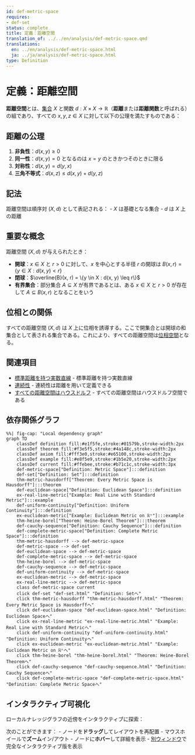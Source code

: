 ```yaml
---
id: def-metric-space
requires:
- def-set
status: complete
title: 定義：距離空間
translation_of: ../../en/analysis/def-metric-space.qmd
translations:
  en: ../en/analysis/def-metric-space.html
  ja: ../ja/analysis/def-metric-space.html
type: Definition
---
```


# 定義：距離空間 {#def-metric-space}

**距離空間**とは、[集合](../logic-set-theory/def-set.qmd) $X$ と関数 $d: X \times X \to \mathbb{R}$（**距離**または**距離関数**と呼ばれる）の組であり、すべての $x, y, z \in X$ に対して以下の公理を満たすものである：

## 距離の公理

1. **非負性**：$d(x, y) \geq 0$
2. **同一性**：$d(x, y) = 0$ となるのは $x = y$ のときかつそのときに限る
3. **対称性**：$d(x, y) = d(y, x)$
4. **三角不等式**：$d(x, z) \leq d(x, y) + d(y, z)$

## 記法

距離空間は順序対 $(X, d)$ として表記される：
- $X$ は基礎となる集合
- $d$ は $X$ 上の距離

## 重要な概念

距離空間 $(X, d)$ が与えられたとき：

- **開球**：$x \in X$ と $r > 0$ に対して、$x$ を中心とする半径 $r$ の開球は $B(x, r) = \{y \in X : d(x, y) < r\}$
- **閉球**：$\overline{B}(x, r) = \{y \in X : d(x, y) \leq r\}$
- **有界集合**：部分集合 $A \subseteq X$ が有界であるとは、ある $x \in X$ と $r > 0$ が存在して $A \subseteq B(x, r)$ となることをいう

## 位相との関係

すべての距離空間 $(X, d)$ は $X$ 上に位相を誘導する。ここで開集合とは開球の和集合として表される集合である。これにより、すべての距離空間は[位相空間](../topology/def-topological-space.qmd)となる。

## 関連項目

- [標準距離を持つ実数直線](ex-real-line-metric.qmd) - 標準距離を持つ実数直線
- [連続性](def-continuity.qmd) - 連続性は距離を用いて定義できる
- [すべての距離空間はハウスドルフ](../topology/thm-metric-hausdorff.qmd) - すべての距離空間はハウスドルフ空間である

## 依存関係グラフ

```mermaid
%%| fig-cap: "Local dependency graph"
graph TD
    classDef definition fill:#e1f5fe,stroke:#01579b,stroke-width:2px
    classDef theorem fill:#f3e5f5,stroke:#4a148c,stroke-width:2px
    classDef axiom fill:#fff3e0,stroke:#e65100,stroke-width:2px
    classDef example fill:#e8f5e9,stroke:#1b5e20,stroke-width:2px
    classDef current fill:#ffebee,stroke:#b71c1c,stroke-width:3px
    def-metric-space["Definition: Metric Space"]:::definition
    def-set["Definition: Set"]:::definition
    thm-metric-hausdorff["Theorem: Every Metric Space is Hausdorff"]:::theorem
    def-euclidean-space["Definition: Euclidean Space"]:::definition
    ex-real-line-metric["Example: Real Line with Standard Metric"]:::example
    def-uniform-continuity["Definition: Uniform Continuity"]:::definition
    ex-euclidean-metric["Example: Euclidean Metric on ℝⁿ"]:::example
    thm-heine-borel["Theorem: Heine-Borel Theorem"]:::theorem
    def-cauchy-sequence["Definition: Cauchy Sequence"]:::definition
    def-complete-metric-space["Definition: Complete Metric Space"]:::definition
    thm-metric-hausdorff --> def-metric-space
    def-metric-space --> def-set
    def-euclidean-space --> def-metric-space
    def-complete-metric-space --> def-metric-space
    thm-heine-borel --> def-metric-space
    def-cauchy-sequence --> def-metric-space
    def-uniform-continuity --> def-metric-space
    ex-euclidean-metric --> def-metric-space
    ex-real-line-metric --> def-metric-space
    class def-metric-space current
    click def-set "def-set.html" "Definition: Setへ"
    click thm-metric-hausdorff "thm-metric-hausdorff.html" "Theorem: Every Metric Space is Hausdorffへ"
    click def-euclidean-space "def-euclidean-space.html" "Definition: Euclidean Spaceへ"
    click ex-real-line-metric "ex-real-line-metric.html" "Example: Real Line with Standard Metricへ"
    click def-uniform-continuity "def-uniform-continuity.html" "Definition: Uniform Continuityへ"
    click ex-euclidean-metric "ex-euclidean-metric.html" "Example: Euclidean Metric on ℝⁿへ"
    click thm-heine-borel "thm-heine-borel.html" "Theorem: Heine-Borel Theoremへ"
    click def-cauchy-sequence "def-cauchy-sequence.html" "Definition: Cauchy Sequenceへ"
    click def-complete-metric-space "def-complete-metric-space.html" "Definition: Complete Metric Spaceへ"
```

## インタラクティブ可視化

ローカルナレッジグラフの近傍をインタラクティブに探索：

::: {.graph-viz data-id="def-metric-space" data-width="700" data-height="500"}
:::

次のことができます：
- ノードを**ドラッグ**してレイアウトを再配置
- マウスホイールで**ズーム**イン/アウト
- ノードに**ホバー**して詳細を表示
- [別ウィンドウ](../../output/interactive/def-metric-space.html){target="_blank"}で完全なインタラクティブ版を表示
